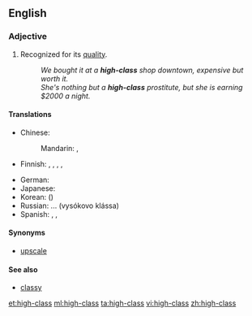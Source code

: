 ==English==

===Adjective===
{{en-adj}}

# Recognized for its [[quality]].
#: ''We bought it at a '''high-class''' shop downtown, expensive but worth it.''
#: ''She's nothing but a '''high-class''' prostitute, but she is earning $2000 a night.''

====Translations====
{{trans-top|recognized for quality}}
* Chinese:
*: Mandarin: {{t-|cmn|高級|sc=Hani}}, {{t-|cmn|高级|tr=gāojí|sc=Hani}}
* Finnish: {{t-|fi|korkealaatuinen}}, {{t-|fi|korkealuokkainen}}, {{t+|fi|laadukas}}, {{t-|fi|tasokas}}, {{t-|fi|korkeatasoinen}}
{{trans-mid}}
* German: {{t|de|gehoben}}
* Japanese: {{t+|ja|高級|tr=こうきゅうな, kōkyū-na|alt=高級な|sc=Jpan}}
* Korean: {{t+|ko|고급|tr=gogeup|sc=Kore}} ({{t+|ko|高級|sc=Kore}})
* Russian: ... {{l|ru|высокий|высокого}} {{l|ru|класс|класса}} (vysókovo klássa)
* Spanish: {{t-SOP|es|de [[nivel alto]]}}, {{t|es|lujoso}}, {{t|es|exclusivo}}
{{trans-bottom}}

====Synonyms====
* [[upscale]]

====See also====
* [[classy]]

[[et:high-class]]
[[ml:high-class]]
[[ta:high-class]]
[[vi:high-class]]
[[zh:high-class]]